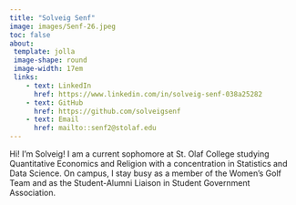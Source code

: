 ```yaml
---
title: "Solveig Senf"
image: images/Senf-26.jpeg
toc: false
about: 
 template: jolla
 image-shape: round
 image-width: 17em
 links:
    - text: LinkedIn
      href: https://www.linkedin.com/in/solveig-senf-038a25282
    - text: GitHub
      href: https://github.com/solveigsenf
    - text: Email
      href: mailto::senf2@stolaf.edu
---
```


Hi! I'm Solveig! I am a current sophomore at St. Olaf College studying Quantitative Economics and Religion with a concentration in Statistics and Data Science. On campus, I stay busy as a member of the Women's Golf Team and as the Student-Alumni Liaison in Student Government Association. 
